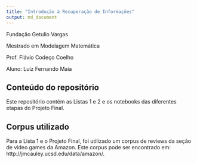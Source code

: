 ```yaml
---
title: "Introdução à Recuperação de Informações"
output: md_document
---
```


Fundação Getulio Vargas

Mestrado em Modelagem Matemática

Prof. Flávio Codeço Coelho

Aluno: Luiz Fernando Maia

## Conteúdo do repositório

Este repositório contém as Listas 1 e 2 e os notebooks das diferentes etapas do Projeto Final.

## Corpus utilizado

Para a Lista 1 e o Projeto Final, foi utilizado um corpus de reviews da seção de video games da Amazon. Este corpus pode ser encontrado em: http://jmcauley.ucsd.edu/data/amazon/.


